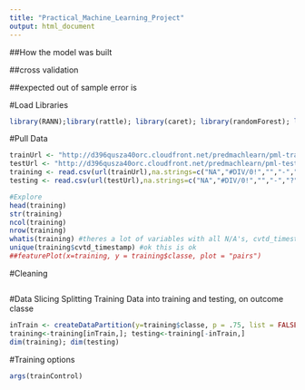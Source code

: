 ```yaml
---
title: "Practical_Machine_Learning_Project"
output: html_document
---
```


##How the model was built

##cross validation

##expected out of sample error is

#Load Libraries
```r
library(RANN);library(rattle); library(caret); library(randomForest); library(rpart); library(rpart.plot); library(YaleToolkit)
```

#Pull Data
```r
trainUrl <- "http://d396qusza40orc.cloudfront.net/predmachlearn/pml-training.csv"
testUrl <- "http://d396qusza40orc.cloudfront.net/predmachlearn/pml-testing.csv"
training <- read.csv(url(trainUrl),na.strings=c("NA","#DIV/0!","","-","?"))
testing <- read.csv(url(testUrl),na.strings=c("NA","#DIV/0!","","-","?"))
```


```r
#Explore
head(training)
str(training)
ncol(training)
nrow(training)
whatis(training) #theres a lot of variables with all N/A's, cvtd_timestamp has a lot of distinct values for a factor
unique(training$cvtd_timestamp) #ok this is ok
##featurePlot(x=training, y = training$classe, plot = "pairs")
```

#Cleaning
```r

```

#Data Slicing
Splitting Training Data into training and testing, on outcome classe
```r
inTrain <- createDataPartition(y=training$classe, p = .75, list = FALSE)
training<-training[inTrain,]; testing<-training[-inTrain,]
dim(training); dim(testing)
```

#Training options
```r
args(trainControl)

```

```r

```

```r

```

```r

```


```r

```

```r

```

```r

```

```r

```

```r

```


```r

```

```r

```

```r

```

```r

```

```r

```


```r

```

```r

```

```r

```

```r

```

```r

```

```r

```

```r

```

```r

```

```r

```

```r

```


```r

```

```r

```

```r

```

```r

```

```r

```


```r

```

```r

```

```r

```

```r

```

```r

```


```r

```

```r

```

```r

```

```r

```

```r

```

```r

```

```r

```

```r

```

```r

```

```r

```


```r

```

```r

```

```r

```

```r

```

```r

```


```r

```

```r

```

```r

```

```r

```

```r

```


```r

```

```r

```

```r

```

```r

```

```r

```
